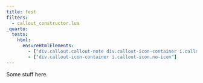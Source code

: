 ```yaml
---
title: test
filters:
  - callout_constructor.lua
_quarto:
  tests: 
    html:
      ensureHtmlElements:
        - ["div.callout.callout-note div.callout-icon-container i.callout-icon"]
        - ["div.callout-icon-container i.callout-icon.no-icon"]    
---
```


Some stuff here.